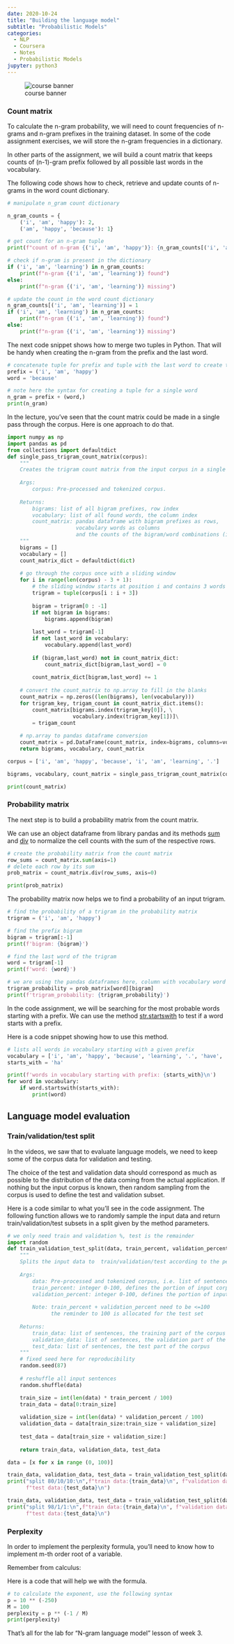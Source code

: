 ```yaml
---
date: 2020-10-24
title: "Building the language model"
subtitle: "Probabilistic Models"
categories: 
  - NLP 
  - Coursera 
  - Notes
  - Probabilistic Models
jupyter: python3
---
```


::: {#fig-00 .column-margin .nolightbox}
![course banner](/images/Course-Logo-2-3.webp)
:::


### Count matrix {#count-matrix}

To calculate the n-gram probability, we will need to count frequencies of n-grams and n-gram prefixes in the training dataset. In some of the code assignment exercises, we will store the n-gram frequencies in a dictionary. 

In other parts of the assignment, we will build a count matrix that keeps counts of (n-1)-gram prefix followed by all possible last words in the vocabulary.

The following code shows how to check, retrieve and update counts of n-grams in the word count dictionary.

```python
# manipulate n_gram count dictionary

n_gram_counts = {
    ('i', 'am', 'happy'): 2,
    ('am', 'happy', 'because'): 1}

# get count for an n-gram tuple
print(f"count of n-gram {('i', 'am', 'happy')}: {n_gram_counts[('i', 'am', 'happy')]}")

# check if n-gram is present in the dictionary
if ('i', 'am', 'learning') in n_gram_counts:
    print(f"n-gram {('i', 'am', 'learning')} found")
else:
    print(f"n-gram {('i', 'am', 'learning')} missing")

# update the count in the word count dictionary
n_gram_counts[('i', 'am', 'learning')] = 1
if ('i', 'am', 'learning') in n_gram_counts:
    print(f"n-gram {('i', 'am', 'learning')} found")
else:
    print(f"n-gram {('i', 'am', 'learning')} missing")
```

The next code snippet shows how to merge two tuples in Python. That will be handy when creating the n-gram from the prefix and the last word.

```python
# concatenate tuple for prefix and tuple with the last word to create the n_gram
prefix = ('i', 'am', 'happy')
word = 'because'

# note here the syntax for creating a tuple for a single word
n_gram = prefix + (word,)
print(n_gram)
```

In the lecture, you've seen that the count matrix could be made in a single pass through the corpus. Here is one approach to do that.

```python
import numpy as np
import pandas as pd
from collections import defaultdict
def single_pass_trigram_count_matrix(corpus):
    """
    Creates the trigram count matrix from the input corpus in a single pass through the corpus.
    
    Args:
        corpus: Pre-processed and tokenized corpus. 
    
    Returns:
        bigrams: list of all bigram prefixes, row index
        vocabulary: list of all found words, the column index
        count_matrix: pandas dataframe with bigram prefixes as rows, 
                      vocabulary words as columns 
                      and the counts of the bigram/word combinations (i.e. trigrams) as values
    """
    bigrams = []
    vocabulary = []
    count_matrix_dict = defaultdict(dict)
    
    # go through the corpus once with a sliding window
    for i in range(len(corpus) - 3 + 1):
        # the sliding window starts at position i and contains 3 words
        trigram = tuple(corpus[i : i + 3])
        
        bigram = trigram[0 : -1]
        if not bigram in bigrams:
            bigrams.append(bigram)        
        
        last_word = trigram[-1]
        if not last_word in vocabulary:
            vocabulary.append(last_word)
        
        if (bigram,last_word) not in count_matrix_dict:
            count_matrix_dict[bigram,last_word] = 0
            
        count_matrix_dict[bigram,last_word] += 1
    
    # convert the count_matrix to np.array to fill in the blanks
    count_matrix = np.zeros((len(bigrams), len(vocabulary)))
    for trigram_key, trigam_count in count_matrix_dict.items():
        count_matrix[bigrams.index(trigram_key[0]), \
                     vocabulary.index(trigram_key[1])]\
        = trigam_count
    
    # np.array to pandas dataframe conversion
    count_matrix = pd.DataFrame(count_matrix, index=bigrams, columns=vocabulary)
    return bigrams, vocabulary, count_matrix

corpus = ['i', 'am', 'happy', 'because', 'i', 'am', 'learning', '.']

bigrams, vocabulary, count_matrix = single_pass_trigram_count_matrix(corpus)

print(count_matrix)
```


### Probability matrix {#probability-matrix}

The next step is to build a probability matrix from the count matrix. 

We can use an object dataframe from library pandas and its methods [sum](https://pandas.pydata.org/pandas-docs/stable/reference/api/pandas.DataFrame.sum.html?highlight=sum#pandas.DataFrame.sum) and [div](https://pandas.pydata.org/pandas-docs/stable/reference/api/pandas.DataFrame.div.html) to normalize the cell counts with the sum of the respective rows. 

```python
# create the probability matrix from the count matrix
row_sums = count_matrix.sum(axis=1)
# delete each row by its sum
prob_matrix = count_matrix.div(row_sums, axis=0)

print(prob_matrix)
```

The probability matrix now helps we to find a probability of an input trigram. 

```python
# find the probability of a trigram in the probability matrix
trigram = ('i', 'am', 'happy')

# find the prefix bigram 
bigram = trigram[:-1]
print(f'bigram: {bigram}')

# find the last word of the trigram
word = trigram[-1]
print(f'word: {word}')

# we are using the pandas dataframes here, column with vocabulary word comes first, row with the prefix bigram second
trigram_probability = prob_matrix[word][bigram]
print(f'trigram_probability: {trigram_probability}')
```

In the code assignment, we will be searching for the most probable words starting with a prefix. We can use the method [str.startswith](https://docs.python.org/3/library/stdtypes.html#str.startswith) to test if a word starts with a prefix. 

Here is a code snippet showing how to use this method.

```python
# lists all words in vocabulary starting with a given prefix
vocabulary = ['i', 'am', 'happy', 'because', 'learning', '.', 'have', 'you', 'seen','it', '?']
starts_with = 'ha'

print(f'words in vocabulary starting with prefix: {starts_with}\n')
for word in vocabulary:
    if word.startswith(starts_with):
        print(word)
```


## Language model evaluation {#language-model-evaluation}

### Train/validation/test split {#train-validation-test-split}

In the videos, we saw that to evaluate language models, we need to keep some of the corpus data for validation and testing.

The choice of the test and validation data should correspond as much as possible to the distribution of the data coming from the actual application. If nothing but the input corpus is known, then random sampling from the corpus is used to define the test and validation subset. 

Here is a code similar to what you'll see in the code assignment. The following function allows we to randomly sample the input data and return train/validation/test subsets in a split given by the method parameters.

```python
# we only need train and validation %, test is the remainder
import random
def train_validation_test_split(data, train_percent, validation_percent):
    """
    Splits the input data to  train/validation/test according to the percentage provided
    
    Args:
        data: Pre-processed and tokenized corpus, i.e. list of sentences.
        train_percent: integer 0-100, defines the portion of input corpus allocated for training
        validation_percent: integer 0-100, defines the portion of input corpus allocated for validation
        
        Note: train_percent + validation_percent need to be <=100
              the reminder to 100 is allocated for the test set
    
    Returns:
        train_data: list of sentences, the training part of the corpus
        validation_data: list of sentences, the validation part of the corpus
        test_data: list of sentences, the test part of the corpus
    """
    # fixed seed here for reproducibility
    random.seed(87)
    
    # reshuffle all input sentences
    random.shuffle(data)

    train_size = int(len(data) * train_percent / 100)
    train_data = data[0:train_size]
    
    validation_size = int(len(data) * validation_percent / 100)
    validation_data = data[train_size:train_size + validation_size]
    
    test_data = data[train_size + validation_size:]
    
    return train_data, validation_data, test_data

data = [x for x in range (0, 100)]

train_data, validation_data, test_data = train_validation_test_split(data, 80, 10)
print("split 80/10/10:\n",f"train data:{train_data}\n", f"validation data:{validation_data}\n", 
      f"test data:{test_data}\n")

train_data, validation_data, test_data = train_validation_test_split(data, 98, 1)
print("split 98/1/1:\n",f"train data:{train_data}\n", f"validation data:{validation_data}\n", 
      f"test data:{test_data}\n")
```


### Perplexity {#perplexity}

In order to implement the perplexity formula, you'll need to know how to implement m-th order root of a variable.

\begin{equation*}
PP(W)=\sqrt[M]{\prod_{i=1}^{m}{\frac{1}{P(w_i|w_{i-1})}}}
\end{equation*}

Remember from calculus:

\begin{equation*}
\sqrt[M]{\frac{1}{x}} = x^{-\frac{1}{M}}
\end{equation*}

Here is a code that will help we with the formula.

```python
# to calculate the exponent, use the following syntax
p = 10 ** (-250)
M = 100
perplexity = p ** (-1 / M)
print(perplexity)
```

That's all for the lab for "N-gram language model" lesson of week 3.


